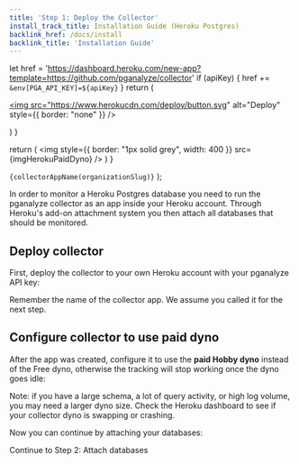 ```yaml
---
title: 'Step 1: Deploy the Collector'
install_track_title: Installation Guide (Heroku Postgres)
backlink_href: /docs/install
backlink_title: 'Installation Guide'
---
```




  let href = 'https://dashboard.heroku.com/new-app?template=https://github.com/pganalyze/collector'
  if (apiKey) {
    href += `&env[PGA_API_KEY]=${apiKey}`
  }
  return (
    <p>
      <a href={href} target="_blank">
        <img
          src="https://www.herokucdn.com/deploy/button.svg"
          alt="Deploy"
          style={{ border: "none" }}
        />
      </a>
    </p>
  )
}

  return (
    <img style={{ border: "1px solid grey", width: 400 }} src={imgHerokuPaidDyno} />
  )
}

  <code>{collectorAppName(organizationSlug)}</code>
);

In order to monitor a Heroku Postgres database you need to run the pganalyze
collector as an app inside your Heroku account. Through Heroku's add-on attachment system you then attach all databases that should be monitored.

## Deploy collector

First, deploy the collector to your own Heroku account with your pganalyze API key<APIKey apiKey={props.apiKey} />:

<HerokuButton apiKey={props.apiKey}/>

Remember the name of the collector app. We assume you called it <CollectorApp organizationSlug={props.organizationSlug} /> for the next step.

## Configure collector to use paid dyno

After the app was created, configure it to use the **paid Hobby dyno** instead of the Free dyno, otherwise the tracking will stop working once the dyno goes idle:

<ImgPaidDyno />

Note: if you have a large schema, a lot of query activity, or high log volume, you may need a larger dyno size.
Check the Heroku dashboard to see if your collector dyno is swapping or crashing.

Now you can continue by attaching your databases:

<Link className="btn btn-success" to="02_attach_databases">
  Continue to Step 2: Attach databases
</Link>
